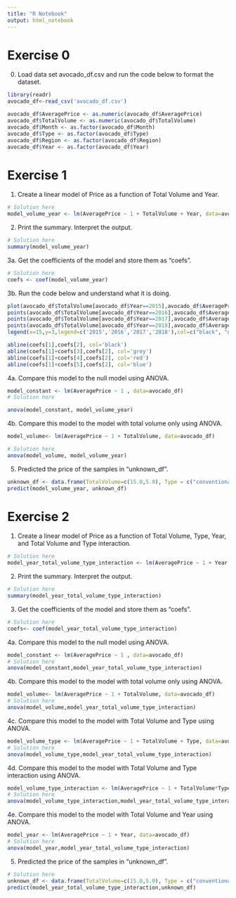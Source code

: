 ```yaml
---
title: "R Notebook"
output: html_notebook
---
```


# Exercise 0

0. Load data set avocado_df.csv and run the code below to format the dataset. 
```r
library(readr)
avocado_df<-read_csv('avocado_df.csv')
```
```r
avocado_df$AveragePrice <- as.numeric(avocado_df$AveragePrice)
avocado_df$TotalVolume <- as.numeric(avocado_df$TotalVolume) 
avocado_df$Month <- as.factor(avocado_df$Month) 
avocado_df$Type <- as.factor(avocado_df$Type) 
avocado_df$Region <- as.factor(avocado_df$Region) 
avocado_df$Year <- as.factor(avocado_df$Year) 
```
# Exercise 1


1. Create a linear model of Price as a function of Total Volume and Year.

```r
# Solution here
model_volume_year <- lm(AveragePrice ~ 1 + TotalVolume + Year, data=avocado_df)

```
2. Print the summary. Interpret the output.

```r
# Solution here
summary(model_volume_year)

```

3a. Get the coefficients of the model and store them as "coefs".

```r
# Solution here
coefs <- coef(model_volume_year)

```

3b. Run the code below and understand what it is doing.

```r
plot(avocado_df$TotalVolume[avocado_df$Year==2015],avocado_df$AveragePrice[avocado_df$Year==2015], xlab= 'Total Volume', ylab = 'Average Price', col = 'black',xlim=c(4,19))
points(avocado_df$TotalVolume[avocado_df$Year==2016],avocado_df$AveragePrice[avocado_df$Year==2016], xlab= 'Total Volume', ylab = 'Average Price', col = 'grey')
points(avocado_df$TotalVolume[avocado_df$Year==2017],avocado_df$AveragePrice[avocado_df$Year==2017], xlab= 'Total Volume', ylab = 'Average Price', col = 'red')
points(avocado_df$TotalVolume[avocado_df$Year==2018],avocado_df$AveragePrice[avocado_df$Year==2018], xlab= 'Total Volume', ylab = 'Average Price', col = 'blue')
legend(x=15,y=3,legend=c('2015','2016','2017','2018'),col=c("black", "grey","red","blue"),pch=1)

abline(coefs[1],coefs[2], col='black')
abline(coefs[1]+coefs[3],coefs[2], col='grey')
abline(coefs[1]+coefs[4],coefs[2], col='red')
abline(coefs[1]+coefs[5],coefs[2], col='blue')
```

4a. Compare this model to the null model using ANOVA.

```r
model_constant <- lm(AveragePrice ~ 1 , data=avocado_df)
# Solution here

anova(model_constant, model_volume_year)
```

4b. Compare this model to the model with total volume only using ANOVA.

```r
model_volume<- lm(AveragePrice ~ 1 + TotalVolume, data=avocado_df)

# Solution here
anova(model_volume, model_volume_year)

```
5. Predicted the price of the samples in "unknown_df".

```r
unknown_df <- data.frame(TotalVolume=c(15.0,5.0), Type = c("conventional","organic"), Year=c("2016","2015"))
predict(model_volume_year, unknown_df)
```

# Exercise 2


1. Create a linear model of Price as a function of Total Volume, Type, Year, and Total Volume and Type interaction.

```r
# Solution here
model_year_total_volume_type_interaction <- lm(AveragePrice ~ 1 + Year + TotalVolume*Type, data=avocado_df)

```

2. Print the summary. Interpret the output.

```r
# Solution here
summary(model_year_total_volume_type_interaction)

```

3. Get the coefficients of the model and store them as "coefs".

```r
# Solution here
coefs<- coef(model_year_total_volume_type_interaction)

```

4a. Compare this model to the null model using ANOVA.

```r
model_constant <- lm(AveragePrice ~ 1 , data=avocado_df)
# Solution here
anova(model_constant,model_year_total_volume_type_interaction)
```

4b. Compare this model to the model with total volume only using ANOVA.

```r
model_volume<- lm(AveragePrice ~ 1 + TotalVolume, data=avocado_df)
# Solution here
anova(model_volume,model_year_total_volume_type_interaction)

```

4c. Compare this model to the model with Total Volume and Type using ANOVA.

```r
model_volume_type <- lm(AveragePrice ~ 1 + TotalVolume + Type, data=avocado_df)
# Solution here
anova(model_volume_type,model_year_total_volume_type_interaction)

```

4d. Compare this model to the model with Total Volume and Type interaction using ANOVA.

```r
model_volume_type_interaction <- lm(AveragePrice ~ 1 + TotalVolume*Type, data=avocado_df)
# Solution here
anova(model_volume_type_interaction,model_year_total_volume_type_interaction)

```

4e. Compare this model to the model with Total Volume and Year using ANOVA.

```r
model_year <- lm(AveragePrice ~ 1 + Year, data=avocado_df)
# Solution here
anova(model_year,model_year_total_volume_type_interaction)


```
5. Predicted the price of the samples in "unknown_df".

```r
# Solution here
unknown_df <- data.frame(TotalVolume=c(15.0,5.0), Type = c("conventional","organic"), Year=c("2016","2015"))
predict(model_year_total_volume_type_interaction,unknown_df)
```

